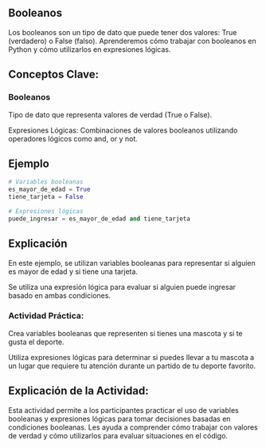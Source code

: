## Booleanos

Los booleanos son un tipo de dato que puede tener dos valores: True (verdadero) o False (falso). Aprenderemos cómo trabajar con booleanos en Python y cómo utilizarlos en expresiones lógicas.

## Conceptos Clave:

### Booleanos

Tipo de dato que representa valores de verdad (True o False).

Expresiones Lógicas: Combinaciones de valores booleanos utilizando operadores lógicos como and, or y not.

## Ejemplo

```python
# Variables booleanas
es_mayor_de_edad = True
tiene_tarjeta = False

# Expresiones lógicas
puede_ingresar = es_mayor_de_edad and tiene_tarjeta
```

## Explicación

En este ejemplo, se utilizan variables booleanas para representar si alguien es mayor de edad y si tiene una tarjeta.

Se utiliza una expresión lógica para evaluar si alguien puede ingresar basado en ambas condiciones.

::: {.callout-important}
### Actividad Práctica:

Crea variables booleanas que representen si tienes una mascota y si te gusta el deporte.

Utiliza expresiones lógicas para determinar si puedes llevar a tu mascota a un lugar que requiere tu atención durante un partido de tu deporte favorito.
:::

## Explicación de la Actividad:

Esta actividad permite a los participantes practicar el uso de variables booleanas y expresiones lógicas para tomar decisiones basadas en condiciones booleanas. Les ayuda a comprender cómo trabajar con valores de verdad y cómo utilizarlos para evaluar situaciones en el código.